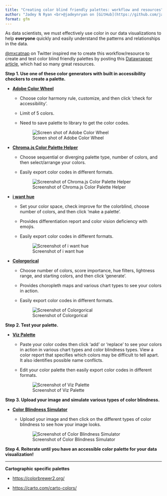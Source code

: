 ```yaml
---
title: "Creating color blind friendly palettes: workflow and resources"
author: "Jadey N Ryan <br>@jadeynryan on [GitHub](https://github.com/jadeynryan) & [Twitter](https://twitter.com/jadeynryan) <br>Updated `r Sys.Date()`"
format: gfm
---
```


As data scientists, we must effectively use color in our data visualizations to help **everyone** quickly and easily understand the patterns and relationships in the data.

[\@mxcatnap](https://twitter.com/mxcatnap) on Twitter inspired me to create this workflow/resource to create and test color blind friendly palettes by posting this [Datawrapper article](https://academy.datawrapper.de/article/140-what-to-consider-when-choosing-colors-for-data-visualization), which had so many great resources.

**Step 1. Use one of these color generators with built in accessibility checkers to create a palette.**

-   [**Adobe Color Wheel**](https://color.adobe.com/create/color-wheel/)
    -   Choose color harmony rule, customize, and then click 'check for accessibility'.

    -   Limit of 5 colors.

    -   Need to save palette to library to get the color codes.

        ![Screen shot of Adobe Color Wheel](images/adobecolorwheel.png)
-   [**Chroma.js Color Palette Helper**](https://gka.github.io/palettes/)
    -   Choose sequential or diverging palette type, number of colors, and then select/arrange your colors.

    -   Easily export color codes in different formats.

        ![Screenshot of Chroma.js Color Palette Helper](images/chromajs.png)
-   [**i want hue**](https://medialab.github.io/iwanthue/)
    -   Set your color space, check improve for the colorblind, choose number of colors, and then click 'make a palette'.

    -   Provides differentiation report and color vision deficiency with emojis.

    -   Easily export color codes in different formats.

        ![Screenshot of i want hue](images/iwanthue.png)
-   [**Colorgorical**](http://vrl.cs.brown.edu/color)
    -   Choose number of colors, score importance, hue filters, lightness range, and starting colors, and then click 'generate'.

    -   Provides choropleth maps and various chart types to see your colors in action.

    -   Easily export color codes in different formats.

        ![Screenshot of Colorgorical](images/colorgorical.png)

**Step 2. Test your palette.**

-   [**Viz Palette**](https://projects.susielu.com/viz-palette)

    -   Paste your color codes then click 'add' or 'replace' to see your colors in action in various chart types and color blindness types. View a color report that specifies which colors may be difficult to tell apart. It also identifies possible name conflicts.

    -   Edit your color palette then easily export color codes in different formats.

        ![Screenshot of Viz Palette](images/vizpalette.png)

**Step 3. Upload your image and simulate various types of color blindness.**

-   [**Color Blindness Simulator**](http://www.color-blindness.com/coblis-color-blindness-simulator/)
    -   Upload your image and then click on the different types of color blindness to see how your image looks.

        ![Screenshot of Color Blindness Simulator](images/cbsimulator.png)

**Step 4. Reiterate until you have an accessible color palette for your data visualization!**

------------------------------------------------------------------------

**Cartographic specific palettes**

-   <https://colorbrewer2.org/>

-   <https://carto.com/carto-colors/>
